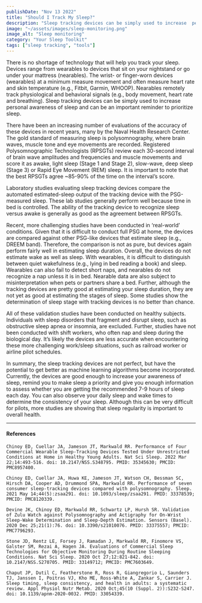 ```yaml
---
publishDate: "Nov 13 2022"
title: "Should I Track My Sleep?"
description: "Sleep tracking devices can be simply used to increase  personal awareness of sleep and can be an important reminder to prioritize sleep."
image: "~/assets/images/sleep-monitoring.png"
image_alt: "Sleep monitoring"
category: "Your Sleep Toolkit"
tags: ["sleep tracking", "tools"]
---
```


There is no shortage of technology that will help you track your sleep.  Devices range from wearables to devices that sit on your nightstand or go under your mattress (nearables). The wrist- or finger-worn devices (wearables) at a minimum measure movement and often measure heart rate and skin temperature (e.g., Fitbit, Garmin, WHOOP). Nearables remotely track physiological and behavioral signals (e.g., body movement, heart rate and breathing). Sleep tracking devices can be simply used to increase  personal awareness of sleep and can be an important reminder to prioritize sleep.

There have been an increasing number of evaluations of the accuracy of these devices in recent years, many by the Naval Health Research Center. The gold standard of measuring sleep is polysomnography, where brain waves, muscle tone and eye movements are recorded. Registered Polysomnographic Technologists (RPSGTs) review each 30-second interval of brain wave amplitudes and frequencies and muscle movements and score it as awake, light sleep (Stage 1 and Stage 2), slow-wave, deep sleep (Stage 3) or Rapid Eye Movement (REM) sleep. It is important to note that the best RPSGTs agree ~85-90% of the time on the interval’s score.

Laboratory studies evaluating sleep tracking devices compare the automated estimated-sleep output of the tracking device with the PSG-measured sleep. These lab studies generally perform well because time in bed is controlled. The ability of the tracking device to recognize sleep versus awake is generally as good as the agreement between RPSGTs.

Recent, more challenging studies have been conducted in ‘real-world’ conditions. Given that it is difficult to conduct full PSG at home, the devices are compared against other PSG-like devices that estimate sleep (e.g., DREEM band).  Therefore, the comparison is not as pure, but devices again perform fairly well in estimating sleep duration. Overall, the devices do not estimate wake as well as sleep.  With wearables, it is difficult to distinguish between quiet wakefulness (e.g., lying in bed reading a book) and sleep. Wearables can also fail to detect short naps, and nearables do not recognize a nap unless it is in bed. Nearable data are also subject to misinterpretation when pets or partners share a bed. Further, although the tracking devices are pretty good at estimating your sleep duration, they are not yet as good at estimating the stages of sleep. Some studies show the determination of sleep stage with tracking devices is no better than chance.

All of these validation studies have been conducted on healthy subjects. Individuals with sleep disorders that fragment and disrupt sleep, such as obstructive sleep apnea or insomnia, are excluded. Further, studies have not been conducted with shift workers, who often nap and sleep during the biological day. It’s likely the devices are less accurate when encountering these more challenging work/sleep situations, such as railroad worker or airline pilot schedules.

In summary, the sleep tracking devices are not perfect, but have the potential to get better as machine learning algorithms become incorporated. Currently, the devices are good enough to increase your awareness of sleep, remind you to make sleep a priority and give you enough information to assess whether you are getting the recommended 7-9 hours of sleep each day. You can also observe your daily sleep and wake times to determine the consistency of your sleep.  Although this can be very difficult for pilots, more studies are showing that sleep regularity is important to overall health.


---
#### References
```
Chinoy ED, Cuellar JA, Jameson JT, Markwald RR. Performance of Four Commercial Wearable Sleep-Tracking Devices Tested Under Unrestricted Conditions at Home in Healthy Young Adults. Nat Sci Sleep. 2022 Mar 22;14:493-516. doi: 10.2147/NSS.S348795. PMID: 35345630; PMCID: PMC8957400.

Chinoy ED, Cuellar JA, Huwa KE, Jameson JT, Watson CH, Bessman SC, Hirsch DA, Cooper AD, Drummond SPA, Markwald RR. Performance of seven consumer sleep-tracking devices compared with polysomnography. Sleep. 2021 May 14;44(5):zsaa291. doi: 10.1093/sleep/zsaa291. PMID: 33378539; PMCID: PMC8120339.

Devine JK, Chinoy ED, Markwald RR, Schwartz LP, Hursh SR. Validation of Zulu Watch against Polysomnography and Actigraphy for On-Wrist Sleep-Wake Determination and Sleep-Depth Estimation. Sensors (Basel). 2020 Dec 25;21(1):76. doi: 10.3390/s21010076. PMID: 33375557; PMCID: PMC7796293.

Stone JD, Rentz LE, Forsey J, Ramadan J, Markwald RR, Finomore VS, Galster SM, Rezai A, Hagen JA. Evaluations of Commercial Sleep Technologies for Objective Monitoring During Routine Sleeping Conditions. Nat Sci Sleep. 2020 Oct 27;12:821-842. doi: 10.2147/NSS.S270705. PMID: 33149712; PMCID: PMC7603649.

Chaput JP, Dutil C, Featherstone R, Ross R, Giangregorio L, Saunders TJ, Janssen I, Poitras VJ, Kho ME, Ross-White A, Zankar S, Carrier J. Sleep timing, sleep consistency, and health in adults: a systematic review. Appl Physiol Nutr Metab. 2020 Oct;45(10 (Suppl. 2)):S232-S247. doi: 10.1139/apnm-2020-0032. PMID: 33054339.
```
